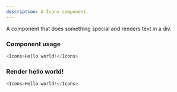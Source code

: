 ```yaml
---
description: A Icons component.
---
```



A component that does something special and renders text in a div.

### Component usage
```js
<Icons>Hello world!</Icons>
```

### Render hello world!

```js live
<Icons>Hello world!</Icons>
```
